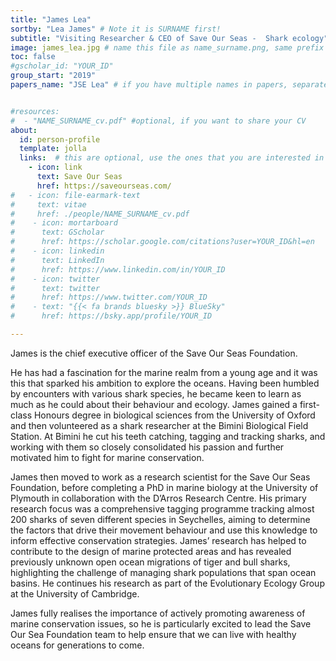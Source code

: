 ```yaml
---
title: "James Lea"
sortby: "Lea James" # Note it is SURNAME first!
subtitle: "Visiting Researcher & CEO of Save Our Seas -  Shark ecology"
image: james_lea.jpg # name this file as name_surname.png, same prefix as this file; this should be a square image 250px by 250px
toc: false
#gscholar_id: "YOUR_ID"
group_start: "2019"
papers_name: "JSE Lea" # if you have multiple names in papers, separated them by semicolon


#resources: 
#  - "NAME_SURNAME_cv.pdf" #optional, if you want to share your CV
about:
  id: person-profile
  template: jolla
  links:  # this are optional, use the ones that you are interested in (you need at least one, or you need to commone out this line as well)
    - icon: link
      text: Save Our Seas
      href: https://saveourseas.com/
#   - icon: file-earmark-text
#     text: vitae
#     href: ./people/NAME_SURNAME_cv.pdf
#    - icon: mortarboard
#      text: GScholar
#      href: https://scholar.google.com/citations?user=YOUR_ID&hl=en
#    - icon: linkedin
#      text: LinkedIn
#      href: https://www.linkedin.com/in/YOUR_ID
#    - icon: twitter
#      text: twitter
#      href: https://www.twitter.com/YOUR_ID
#    - text: "{{< fa brands bluesky >}} BlueSky"
#      href: https://bsky.app/profile/YOUR_ID

---
```


:::{#person-profile}
:::


James is the chief executive officer of the Save Our Seas Foundation.

He has had a fascination for the marine realm from a young age and it was this that sparked his ambition to explore the oceans. Having been humbled by encounters with various shark species, he became keen to learn as much as he could about their behaviour and ecology. James gained a first-class Honours degree in biological sciences from the University of Oxford and then volunteered as a shark researcher at the Bimini Biological Field Station. At Bimini he cut his teeth catching, tagging and tracking sharks, and working with them so closely consolidated his passion and further motivated him to fight for marine conservation.

James then moved to work as a research scientist for the Save Our Seas Foundation, before completing a PhD in marine biology at the University of Plymouth in collaboration with the D’Arros Research Centre. His primary research focus was a comprehensive tagging programme tracking almost 200 sharks of seven different species in Seychelles, aiming to determine the factors that drive their movement behaviour and use this knowledge to inform effective conservation strategies. James’ research has helped to contribute to the design of marine protected areas and has revealed previously unknown open ocean migrations of tiger and bull sharks, highlighting the challenge of managing shark populations that span ocean basins. He continues his research as part of the Evolutionary Ecology Group at the University of Cambridge.

James fully realises the importance of actively promoting awareness of marine conservation issues, so he is particularly excited to lead the Save Our Sea Foundation team to help ensure that we can live with healthy oceans for generations to come.

